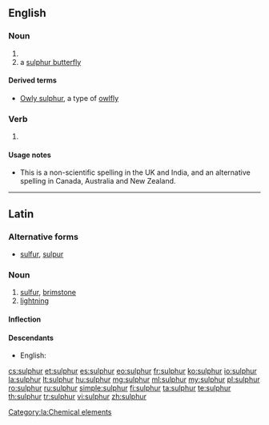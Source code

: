 ==English==

===Noun===
{{en-noun|~}}

# {{alternative spelling of|sulfur}}
# a [[sulphur butterfly]]

====Derived terms====
* [[Owly sulphur]], a type of [[owlfly]]

===Verb===
{{en-verb}}

# {{alternative spelling of|sulfur}}

====Usage notes====
* This is a non-scientific spelling in the UK and India, and an alternative spelling in Canada, Australia and New Zealand.

----

==Latin==
{{wikipedia|lang=la}}

===Alternative forms===
* [[sulfur]], [[sulpur]]

===Noun===
{{la-noun|sulphur|sulphuris|sulphuris|n|third}}

# [[#English|sulfur]], [[brimstone]]
# [[lightning]]

====Inflection====
{{la-decl-3rd|sulphur|sulphur}}

====Descendants====
* English: {{l|en|sulphur}}

[[Category:la:Chemical elements]]

[[cs:sulphur]]
[[et:sulphur]]
[[es:sulphur]]
[[eo:sulphur]]
[[fr:sulphur]]
[[ko:sulphur]]
[[io:sulphur]]
[[la:sulphur]]
[[lt:sulphur]]
[[hu:sulphur]]
[[mg:sulphur]]
[[ml:sulphur]]
[[my:sulphur]]
[[pl:sulphur]]
[[ro:sulphur]]
[[ru:sulphur]]
[[simple:sulphur]]
[[fi:sulphur]]
[[ta:sulphur]]
[[te:sulphur]]
[[th:sulphur]]
[[tr:sulphur]]
[[vi:sulphur]]
[[zh:sulphur]]